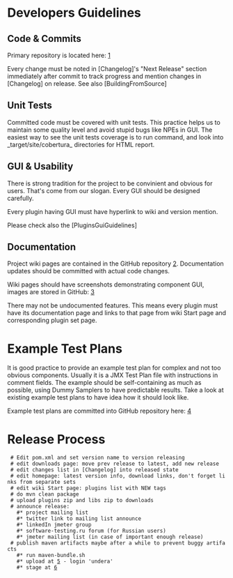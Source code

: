 = Developers Guidelines =

== Code & Commits ==
Primary repository is located here: [https://github.com/undera/jmeter-plugins]

Every change must be noted in [Changelog]'s "Next Release" section immediately after commit
to track progress and mention changes in [Changelog] on release. See also [BuildingFromSource]

== Unit Tests ==
Committed code must be covered with unit tests. This practice helps us to maintain some quality level and avoid stupid bugs like NPEs in GUI.
The easiest way to see the unit tests coverage is to run {{{mvn cobertura:cobertura install}}} command, and look into _target/site/cobertura_ directories for HTML report.

== GUI & Usability ==
There is strong tradition for the project to be convinient and obvious for users. That's come from our slogan. Every GUI should be designed carefully.

Every plugin having GUI must have hyperlink to wiki and version mention.

Please check also the [PluginsGuiGuidelines]

== Documentation ==
Project wiki pages are contained in the GitHub repository [https://github.com/undera/jmeter-plugins/tree/master/site/dat/wiki]. Documentation updates should be committed with actual code changes.

Wiki pages should have screenshots demonstrating component GUI, images are stored in GitHub: [https://github.com/undera/jmeter-plugins/tree/master/site/img/wiki]

There may not be undocumented features. This means every plugin must have its documentation page and links to that page from wiki Start page and corresponding plugin set page.


= Example Test Plans =
It is good practice to provide an example test plan for complex and not too obvious components. Usually it is a JMX Test Plan file with instructions in comment fields. The example should be self-containing as much as possible, using Dummy Samplers to have predictable results. Take a look at existing example test plans to have idea how it should look like.

Example test plans are committed into GitHub repository here: [https://github.com/undera/jmeter-plugins/tree/master/examples]

= Release Process =
  # Edit pom.xml and set version name to version releasing
  # edit downloads page: move prev release to latest, add new release
  # edit changes list in [Changelog] into released state
  # edit homepage: latest version info, download links, don't forget links from separate sets
  # edit wiki Start page: plugins list with NEW tags
  # do mvn clean package
  # upload plugins zip and libs zip to downloads
  # announce release:
    #* project mailing list
    #* twitter link to mailing list announce
    #* linkedIn jmeter group
    #* software-testing.ru forum (for Russian users)
    #* jmeter mailing list (in case of important enough release)
  # publish maven artifacts maybe after a while to prevent buggy artifacts
    #* run maven-bundle.sh
    #* upload at [https://oss.sonatype.org/index.html#staging-upload] - login 'undera'
    #* stage at [https://oss.sonatype.org/index.html#stagingRepositories]
    